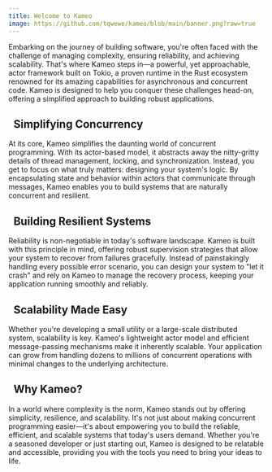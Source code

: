 ```yaml
---
title: Welcome to Kameo
image: https://github.com/tqwewe/kameo/blob/main/banner.png?raw=true
---
```


Embarking on the journey of building software, you're often faced with the challenge of managing complexity, ensuring reliability, and achieving scalability. That's where Kameo steps in—a powerful, yet approachable, actor framework built on Tokio, a proven runtime in the Rust ecosystem renowned for its amazing capabilities for asynchronous and concurrent code. Kameo is designed to help you conquer these challenges head-on, offering a simplified approach to building robust applications.

## <i class="fa-fw fa-solid fa-sitemap"></i>&nbsp; Simplifying Concurrency

At its core, Kameo simplifies the daunting world of concurrent programming. With its actor-based model, it abstracts away the nitty-gritty details of thread management, locking, and synchronization. Instead, you get to focus on what truly matters: designing your system's logic. By encapsulating state and behavior within actors that communicate through messages, Kameo enables you to build systems that are naturally concurrent and resilient.

## <i class="fa-fw fa-solid fa-shield-alt"></i>&nbsp; Building Resilient Systems

Reliability is non-negotiable in today's software landscape. Kameo is built with this principle in mind, offering robust supervision strategies that allow your system to recover from failures gracefully. Instead of painstakingly handling every possible error scenario, you can design your system to "let it crash" and rely on Kameo to manage the recovery process, keeping your application running smoothly and reliably.

## <i class="fa-fw fa-solid fa-expand-arrows-alt"></i>&nbsp; Scalability Made Easy

Whether you're developing a small utility or a large-scale distributed system, scalability is key. Kameo's lightweight actor model and efficient message-passing mechanisms make it inherently scalable. Your application can grow from handling dozens to millions of concurrent operations with minimal changes to the underlying architecture.

## <i class="fa-fw fa-solid fa-question-circle"></i>&nbsp; Why Kameo?

In a world where complexity is the norm, Kameo stands out by offering simplicity, resilience, and scalability. It's not just about making concurrent programming easier—it's about empowering you to build the reliable, efficient, and scalable systems that today's users demand. Whether you're a seasoned developer or just starting out, Kameo is designed to be relatable and accessible, providing you with the tools you need to bring your ideas to life.
